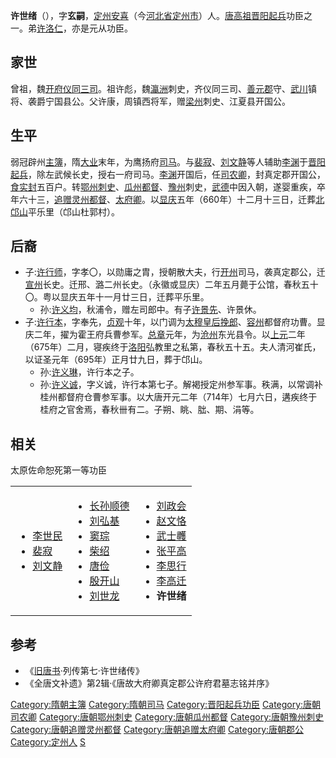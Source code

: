 '''许世绪'''（{{bd|550年代||620年代||catIdx=X}}），字'''玄嗣'''，[[定州_(北魏)|定州]][[安喜县|安喜]]（今[[河北省|河北省]][[定州市|定州市]]）人。[[唐高祖|唐高祖]][[晋阳起兵|晋阳起兵]]功臣之一。弟[[许洛仁|许洛仁]]，亦是元从功臣。

== 家世 ==
曾祖，魏[[开府仪同三司|开府仪同三司]]。祖许彪，魏[[瀛洲|瀛洲]]刺史，齐仪同三司、[[善元郡|善元郡]]守、[[武川|武川]]镇将、袭爵宁国县公。父许康，周镇西将军，赠[[梁州|梁州]]刺史、江夏县开国公。

== 生平 ==
弱冠辟州[[主簿|主簿]]，隋[[大业_(年号)|大业]]末年，为鹰扬府[[司马|司马]]。与[[裴寂|裴寂]]、[[刘文静|刘文静]]等人辅助[[李渊|李渊]]于[[晋阳起兵|晋阳起兵]]，除左武候长史，授右一府司马。[[李渊|李渊]]开国后，任[[司农卿|司农卿]]，封真定郡开国公，[[食实封|食实封]]五百户。转[[鄂州|鄂州]][[刺史|刺史]]、[[瓜州|瓜州]][[都督|都督]]、[[豫州|豫州]]刺史，[[武德|武德]]中因入朝，遂婴重疾，卒年六十三，[[追赠|追赠]][[灵州|灵州]][[都督|都督]]、[[太府卿|太府卿]]。以[[显庆|显庆]]五年（660年）十二月十三日，迁葬[[北邙山|北邙山]]平乐里（邙山杜郭村）。

== 后裔 ==
*子:[[许行师|许行师]]，字孝〇，以勋庸之胄，授朝散大夫，行[[开州|开州]]司马，袭真定郡公，迁[[宣州_(隋朝)|宣州]]长史。迁邢、潞二州长史。（永徽或显庆）二年五月薨于公馆，春秋五十〇。粤以显庆五年十一月廿三日，迁葬平乐里。
**孙:[[许义均|许义均]]，秋浦令，赠左司郎中。有子[[许景先|许景先]]、许景休。
*子:[[许行本|许行本]]，字奉先，[[貞觀_(唐朝)|贞观]]十年，以门调为[[太穆皇后|太穆皇后]][[挽郎|挽郎]]、[[容州|容州]]都督府功曹。显庆二年，擢为霍王府兵曹参军。[[总章|总章]]元年，为[[沧州_(古代)|沧州]]东光县令。以[[上元_(唐高宗)|上元]]二年（675年）二月，寝疾终于[[洛阳|洛阳]]弘教里之私第，春秋五十五。夫人清河崔氏，以证圣元年（695年）正月廿九日，葬于邙山。
**孙:[[许义琳|许义琳]]，许行本之子。
**孙:[[许义诚|许义诚]]，字义诚，许行本第七子。解褐授定州参军事。秩满，以常调补桂州都督府仓曹参军事。以大唐开元二年（714年）七月六日，遘疾终于桂府之官舍焉，春秋卌有二。子朔、眺、朏、期、涓等。

== 相关 ==

;太原佐命恕死第一等功臣
{|
|- valign=top
|
* [[李世民|李世民]]
* [[裴寂|裴寂]]
* [[刘文静|刘文静]]
|
* [[长孙顺德|长孙顺德]]
* [[刘弘基|刘弘基]]
* [[窦琮|窦琮]]
* [[柴绍|柴绍]]
* [[唐俭|唐俭]]
* [[殷开山|殷开山]]
* [[刘世龙|刘世龙]]
|
* [[刘政会|刘政会]]
* [[赵文恪|赵文恪]]
* [[武士彠|武士彠]]
* [[张平高|张平高]]
* [[李思行|李思行]]
* [[李高迁|李高迁]]
* '''许世绪'''
|}

==参考==
* 《[[旧唐书|旧唐书]]·列传第七·许世绪传》
* 《全唐文补遗》第2辑·《唐故大府卿真定郡公许府君墓志铭并序》

{{DEFAULTSORT:X}}
[[Category:隋朝主簿|Category:隋朝主簿]]
[[Category:隋朝司马|Category:隋朝司马]]
[[Category:晋阳起兵功臣|Category:晋阳起兵功臣]]
[[Category:唐朝司农卿|Category:唐朝司农卿]]
[[Category:唐朝鄂州刺史|Category:唐朝鄂州刺史]]
[[Category:唐朝瓜州都督|Category:唐朝瓜州都督]]
[[Category:唐朝豫州刺史|Category:唐朝豫州刺史]]
[[Category:唐朝追赠灵州都督|Category:唐朝追赠灵州都督]]
[[Category:唐朝追赠太府卿|Category:唐朝追赠太府卿]]
[[Category:唐朝郡公|Category:唐朝郡公]]
[[Category:定州人|Category:定州人]]
[[Category:许姓|S]]